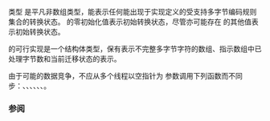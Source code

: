 {{cpp/title|mbstate_t}}
{{cpp/string/multibyte/navbar}}
{{dcl begin}}
{{dcl header | cuchar | notes={{mark since c++17}}}}
{{dcl header | cwchar }}
{{dcl | struct mbstate_t; }}
{{dcl end}}

类型 {{tt|mbstate_t}} 是平凡非数组类型，能表示任何能出现于实现定义的受支持多字节编码规则集合的转换状态。{{tt|mbstate_t}} 的零初始化值表示初始转换状态，尽管亦可能存在 {{tt|mbstate_t}} 的其他值表示初始转换状态。

{{tt|mbstate_t}} 的可行实现是一个结构体类型，保有表示不完整多字节字符的数组、指示数组中已处理字节数和当前迁移状态的表示。

由于可能的数据竞争，不应从多个线程以空指针为 {{c|std::mbstate_t*}} 参数调用下列函数而不同步：{{lc|std::mbrlen}}、{{lc|std::mbrtowc}}、{{lc|std::mbsrtowcs}}、{{lc|std::mbtowc}}、{{lc|std::wcrtomb}}、{{lc|std::wcsrtombs}}、{{lc|std::wctomb}}。

===参阅===
{{dsc begin}}
{{dsc inc | cpp/string/multibyte/dsc mbsinit}}
{{dsc see c | c/string/multibyte/mbstate_t}}
{{dsc end}}

{{langlinks|de|en|es|fr|it|ja|pt|ru}}